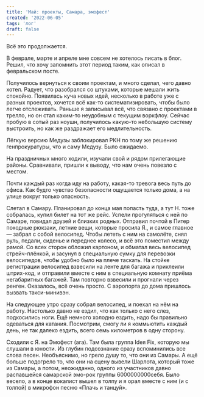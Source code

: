```yaml
---
title: 'Май: проекты, Самара, эмофест'
created: '2022-06-05'
tags: 'лог'
draft: false
---
```


Всё это продолжается.

В феврале, марте и апреле мне совсем не хотелось писать в блог. Решил, что хочу запомнить этот период таким, как описал в февральском посте.

Получилось вернуться к своим проектам, и много сделал, чего давно хотел. Радует, что разобрался со штуками, которые мешали жить спокойно. Появилась куча новых идей, несколько в работе уже с разных проектов, хочется всё как-то систематизировать, чтобы было легче отслеживать. Раньше я записывал всё, что связано с проектами в трелло, но он стал каким-то неудобным с текущим воркфлоу. Сейчас пробую в сотый раз ноушн, получилось какую-то небольшую систему выстроить, но как же раздражает его медлительность.

Лёгкую версию Медузы заблокировал РКН по тому же решению генпрокуратуры, что и саму Медузу. Было ожидаемо.

На праздничных много ходили, изучали свой и рядом прилегающие районы. Сравнивали, пришли к выводу, что нам очень повезло с местом.

Почти каждый раз когда иду на работу, какая-то тревога весь путь до офиса. Как будто чувство безопасности ощущается только дома, а на улице вокруг только опасность.

Слетал в Самару. Планировал до конца мая попасть туда, а тут Н. тоже собралась, купил билет на тот же рейс. Успели прогуляться с ней по Самаре, повидал друзей и близких родных. Отправил почтой в Питер походные рюкзаки, летние вещи, которые просила Я., и самое главное — забрал с собой велосипед. Чтобы лететь с ним на самолёте, снял руль, педали, сиденье и переднее колесо, и всё это поместил между рамой. Со всех сторон обложил картоном, и обматал весь велосипед стрейч-плёнкой, и засунул в специальную сумку для перевозки велосипедов, чтобы удобно было на плече таскать. На стойке регистрации велосипед взвесили на ленте для багажа и приклеили штрих-код, и отправили вместе с ним в специальную комнату приёма негабаритных багажей. Там повторно взвесили и прогнали через ренген. Оказалось, всё очень просто. С аэропорта до дома пришлось вызвать такси-минивэн.

На следующее утро сразу собрал велосипед, и поехал на нём на работу. Настолько давно не ездил, что как только с него слез, подкосились ноги. Ещё немного холодно ездить, надо бы правильно одеваться для катания. Посмотрим, смогу ли я коммьютить каждый день, не так далеко ездить, всего семь километров в одну сторону.

Сходили с Я. на Эмофест (ага). Там была группа Ideя Fix, которую мы слушали в юности. Из глубин подсознание сразу вспоминились все слова песен. Необъяснимо, но грело душу то, что они из Самары. А ещё больше подогрело то, что они на сцену вывели Шарлота, который тоже из Самары, а потом, неожиданно, одного из участников давно распавшейся самарской эмо-рок группы 6000000000себя. Было весело, а в конце вокалист вышел в толпу и я орал вместе с ним (и с толпой) в микрофон песню «Плачь и танцуй».
